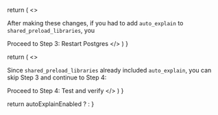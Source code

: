   return (
    <>
      <p>After making these changes, if you had to add <code>auto_explain</code> to <code>shared_preload_libraries</code>, you</p>
      <Link className="btn btn-success" to="03_restart_postgres">
        Proceed to Step 3: Restart Postgres
      </Link>
    </>
  )
}

  return (
    <>
      <p>Since <code>shared_preload_libraries</code> already included <code>auto_explain</code>, you can skip Step 3 and continue to Step 4:</p>
      <Link className="btn btn-success" to="04_test_and_verify">
        Proceed to Step 4: Test and verify
      </Link>
    </>
  )
}

  return autoExplainEnabled ? <SettingsChangeNoRestart /> : <SettingsChangeNeedsRestart /> 
}

<SettingsChangeInApp autoExplainEnabled={props.autoExplainEnabled} />
